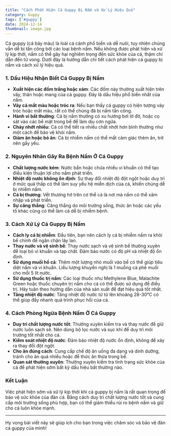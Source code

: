 ```yaml
---
title: "Cách Phát Hiện Cá Guppy Bị Nấm và Xử Lý Hiệu Quả"
category: Guppy
tags: ['#guppy']
date: 2024-12-14
thumbnail: image.jpg
---
```


Cá guppy (cá bảy màu) là loài cá cảnh phổ biến và dễ nuôi, tuy nhiên chúng vẫn dễ bị tấn công bởi các loại bệnh nấm. Nếu không được phát hiện và xử lý kịp thời, nấm có thể gây hại nghiêm trọng đến sức khỏe của cá, thậm chí dẫn đến tử vong. Dưới đây là hướng dẫn chi tiết cách phát hiện cá guppy bị nấm và cách xử lý hiệu quả.

### 1. **Dấu Hiệu Nhận Biết Cá Guppy Bị Nấm**

- **Xuất hiện các đốm trắng hoặc xám**: Các đốm này thường xuất hiện trên vây, thân hoặc mang của cá guppy. Đây là dấu hiệu phổ biến nhất của nấm.
- **Vảy cá mất màu hoặc tróc ra**: Nếu bạn thấy cá guppy có hiện tượng vảy tróc hoặc mất màu, rất có thể chúng đã bị nấm tấn công.
- **Hành vi bất thường**: Cá bị nấm thường có xu hướng bơi lờ đờ, hoặc cọ sát vào các bề mặt trong bể để làm dịu cơn ngứa.
- **Chảy nhớt nhiều**: Cá có thể tiết ra nhiều chất nhớt hơn bình thường như một cách để bảo vệ khỏi nấm.
- **Giảm ăn hoặc bỏ ăn**: Cá bị nhiễm nấm có thể mất cảm giác thèm ăn, trở nên gầy yếu.

### 2. **Nguyên Nhân Gây Ra Bệnh Nấm Ở Cá Guppy**

- **Chất lượng nước kém**: Nước bẩn hoặc chứa nhiều vi khuẩn có thể tạo điều kiện thuận lợi cho nấm phát triển.
- **Nhiệt độ nước không ổn định**: Sự thay đổi nhiệt độ đột ngột hoặc duy trì ở mức quá thấp có thể làm suy yếu hệ miễn dịch của cá, khiến chúng dễ bị nhiễm nấm.
- **Cá bị thương**: Vết thương hở trên cơ thể cá là nơi mà nấm có thể xâm nhập và phát triển.
- **Sự căng thẳng**: Căng thẳng do môi trường sống, thức ăn hoặc các yếu tố khác cũng có thể làm cá dễ bị nhiễm bệnh.

### 3. **Cách Xử Lý Cá Guppy Bị Nấm**

- **Cách ly cá bị nhiễm**: Đầu tiên, bạn nên cách ly cá bị nhiễm nấm ra khỏi bể chính để ngăn chặn lây lan.
- **Thay nước và vệ sinh bể**: Thay nước sạch và vệ sinh bể thường xuyên để loại bỏ vi khuẩn và tạp chất. Đảm bảo nước có độ pH và nhiệt độ ổn định.
- **Sử dụng muối hồ cá**: Thêm một lượng nhỏ muối vào bể có thể giúp tiêu diệt nấm và vi khuẩn. Liều lượng khuyến nghị là 1 muỗng cà phê muối cho mỗi 5 lít nước.
- **Sử dụng thuốc trị nấm**: Các loại thuốc như Methylene Blue, Malachite Green hoặc thuốc chuyên trị nấm cho cá có thể được sử dụng để điều trị. Hãy tuân theo hướng dẫn của nhà sản xuất để đạt hiệu quả tốt nhất.
- **Tăng nhiệt độ nước**: Tăng nhiệt độ nước từ từ lên khoảng 28-30°C có thể giúp đẩy nhanh quá trình phục hồi của cá.

### 4. **Cách Phòng Ngừa Bệnh Nấm Ở Cá Guppy**

- **Duy trì chất lượng nước tốt**: Thường xuyên kiểm tra và thay nước để giữ nước luôn sạch sẽ. Nên dùng bộ lọc nước và sục khí để duy trì môi trường tốt nhất cho cá.
- **Kiểm soát nhiệt độ nước**: Đảm bảo nhiệt độ nước ổn định, không để xảy ra thay đổi đột ngột.
- **Cho ăn đúng cách**: Cung cấp chế độ ăn uống đa dạng và dinh dưỡng, tránh cho ăn quá nhiều hoặc để thức ăn thừa trong bể.
- **Quan sát thường xuyên**: Thường xuyên kiểm tra tình trạng sức khỏe của cá để phát hiện sớm bất kỳ dấu hiệu bất thường nào.

### Kết Luận

Việc phát hiện sớm và xử lý kịp thời khi cá guppy bị nấm là rất quan trọng để bảo vệ sức khỏe của đàn cá. Bằng cách duy trì chất lượng nước tốt và cung cấp môi trường sống phù hợp, bạn có thể giảm thiểu rủi ro bệnh nấm và giữ cho cá luôn khỏe mạnh.

---

Hy vọng bài viết này sẽ giúp ích cho bạn trong việc chăm sóc và bảo vệ đàn cá guppy của mình!
